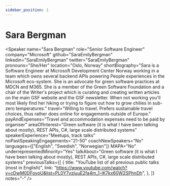 ```yaml
---
sidebar_position: 1
---
```



# Sara Bergman

<Speaker
  name="Sara Bergman"
  role="Senior Software Engineer"
  company="Microsoft"
  github="SaraEmilyBergman"
  linkedin="SaraEmilyBergman"
  twitter="SaraEmilyBergman"
  pronouns="She/Her"
  location="Oslo, Norway"
  shortBiography="Sara is a Software Engineer at Microsoft Development Center Norway working in a team which owns several backend APIs powering People experiences in the Microsoft eco-system. She is an advocate for green software practices at MDCN and M365. She is a member of the Green Software Foundation and a chair of the Writer's project which is curating and creating written articles on the main GSF website and the GSF newsletter. When not working you'll most likely find her hiking or trying to figure out how to grow chilies in sub-zero temperatures."
  travel="Willing to travel. Prefers sustainable travel choices, thus rather does online for engagements outside of Europe."
  payAndExpenses="Travel and accommodation expenses need to be paid by organiser"
  areaOfInterest="Green software (it is what I have been talking about mostly), REST APIs, C#, large scale distributed systems"
  speakerExperience="Meetups, track talks"
  noPastSpeakingEngagements="21-50"
  coachNewSpeakers="No"
  languages={["English", "Swedish", "Norwegian"]}
  MAPA="No"
  underrepresentedMinority="Yes"
  talkAbout="Green software (it is what I have been talking about mostly), REST APIs, C#, large scale distributed systems"
  previousTalks={[
    {
      title: "YouTube list of all previous public talks (most in English)",
      link: "https://www.youtube.com/watch?v=cDwM0DFoyoU&list=PL0Y7vzjuuE2fa4m_1-iK7kx60W2SPhnDh",
    },
  ]}
  notes="-"
/>


